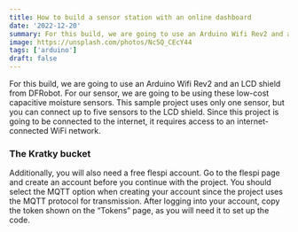```yaml
---
title: How to build a sensor station with an online dashboard
date: '2022-12-20'
summary: For this build, we are going to use an Arduino Wifi Rev2 and an LCD shield from DFRobot
image: https://unsplash.com/photos/Nc5Q_CEcY44
tags: ['arduino']
draft: false
---
```


For this build, we are going to use an Arduino Wifi Rev2 and an LCD shield
from DFRobot. For our sensor, we are going to be using these low-cost
capacitive moisture sensors. This sample project uses only one sensor, but
you can connect up to five sensors to the LCD shield. Since this project is
going to be connected to the internet, it requires access to an
internet-connected WiFi network.

### The Kratky bucket
Additionally, you will also need a free flespi account. Go to the flespi page
and create an account before you continue with the project. You should select
the MQTT option when creating your account since the project uses the MQTT
protocol for transmission. After logging into your account, copy the token
shown on the “Tokens” page, as you will need it to set up the code.
